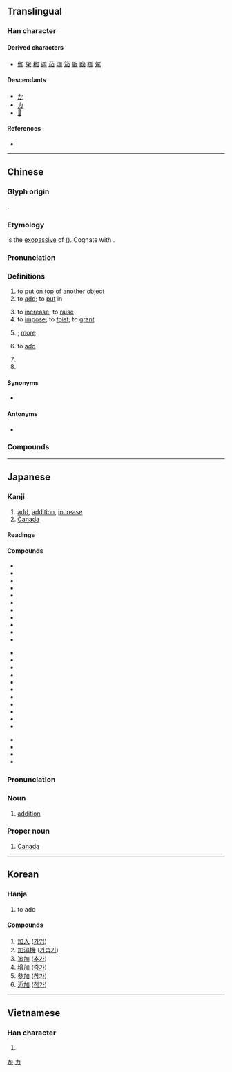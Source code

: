 {{also|叻|另}}
{{character info/new}}
==Translingual==
{{stroke order|strokes=5}}

===Han character===
{{Han char|rn=19|rad=力|as=03|sn=5|four=46000|canj=KSR|ids=⿰力口}}

====Derived characters====
* [[伽]] [[架]] [[枷]] [[迦]] [[茄]] [[珈]] [[笳]] [[袈]] [[痂]] [[跏]] [[駕]]

====Descendants====
* [[か]]
* [[カ]]
* [[𛀘]]

====References====
* {{Han ref|kx=0146.130|dkj=02297|dj=0329.020|hdz=10366.010|uh=52A0|ud=21152|bh=A55B|bd=42331}}

[[Category:Han characters from which hiragana were derived|か]]
[[Category:Han characters from which katakana were derived|カ]]

----

==Chinese==
{{zh-forms}}

===Glyph origin===
{{Han etyl}}
{{Han compound|力|口|t2=mouth|ls=ic}}.

===Etymology===
{{och-l|駕|to yoke}} is the [[exopassive]] of {{och-l|加|to add; to attach}} ({{zh-ref|Schuessler, 2007}}). Cognate with {{cog|bo|ཁྲལ||to impose a tax}}.

===Pronunciation===
{{zh-pron
|m=jiā
|m-s=
|c=gaa1
|c-t=
|g=
|h=pfs=kâ
|j=
|mb=
|md=gă
|mn=qz,tw,xm:ka/zz:kee/qz,tw,xm:ke
|mn_note=ka/kee - literary; ke - vernacular
|mn-t=gia1/gê1
|mn-t_note=gê1 - dialectal ("many, excessive")
|w=1ka
|x=
|mc=y
|oc=y
|ma=y
|cat=v,part,pn
}}

===Definitions===
{{zh-hanzi}}

# to [[put]] on [[top]] of another object
# to [[add]]; to [[put]] in
#: {{zh-x|加-鹽|to '''add''' salt}}
# to [[increase]]; to [[raise]]
# to [[impose]]; to [[foist]]; to [[grant]]
# {{n-g|placed after a monosyllabic adverb to indicate an increase in the degree}}; [[more]]
# {{lb|zh|arithmetic}} to [[add]]
# {{zh-short|加拿大|[[Canada]]}}
# {{surname|zh}}

====Synonyms====
* {{sense|to increase}}
{{zh-syn-saurus|增加}}

====Antonyms====
* {{zh-l|減|to subtract}}

===Compounds===
{{zh-der|加倍|加護病房|加蓬|加強|加油|加油站|加工品|加油加醋|加菲貓|加冕|加碼|加值稅|加速度|加利波里|加州|加農炮|交加|加官晉爵|加成|加碘食鹽|加力騷|加級|五加皮|悲喜交加|加班|加給|加害|加壓|小加九|保加利亞|以手加額|加鹽兒|印加文明|加油添醬|加油機|塑性加工|加撚|塞內加爾|加二殷勤|加詞|加封|加快|快馬加鞭|加持|伏特加|四加行|加工業|多明尼加|外加|加值網路|利上加利|加侖|加意|加笄|加息|加害人|加號|可加|加裝|加拉干達|加俸|加速|忙上加忙|強加|後加成分|加點|加數|加添|加快腳步|加伏特|加氯量|加人一等|外高加索|加把勁|加盟|加倫河|印加帝國|加緊|加法|加簽|加工|加護|加拿大|加油添醋|尼加拉瓜|加權計分|亞加狄亞|加官|加減乘除|不加思索|加冠進祿|加功|加銜|印加人|五加|加官進爵|加重|加權指數|加花|加工區|加菜金|愈加|加巴拉|加爾達湖|加勒比海|增加|加派|冷加工|加楔兒|加彭|亞美利加|加以|加料|加足馬力|加深|孟加拉|加班車|參加|加速車道|加速器|加薪|加膝墜淵|加簽證|加盟店|加爾各答|加熱|加減|加注|加德滿都|加官進祿|加勁|加刑|加價|加一|加冠|加哩|不加小心|加入|加州大學|加劇|東加群島|東加王國|添枝加葉|添加物|油加利|拳腳交加|盤水加劍|更加|文無加點|易加卡|涕淚交加|添油加醋|禁加|橫加|改容加飾|熱加工|拉多加湖|施加|空中加油|白眼頻加|添磚加瓦|火上加油|添加|牙買加|無以復加|新加坡|有加無已|文不加點|東加|打加官|麥加|馬齒加長|累加|親上加親|路加福音|芝加哥|跳加官|貝加爾湖|附加成分|變本加厲|追加|罪加一等|高加索|驚喜交加|雷電交加|雷雨交加|雪上加霜|舉手加額|難上加難|雅加達|附加刑|附加價值|附加|罪上加罪|追加預算|黃袍加身|風雨交加|附加稅|被加數|農產加工|遞加|加里曼丹|林加拉語|加分|加利利|加利利海|甘加|冥加}}

{{zh-cat|Beginning|Countries in North America|Canada}}

----

==Japanese==

===Kanji===
{{ja-kanji|rs=力03}}

# [[add]], [[addition]], [[increase]]
# [[Canada]]

====Readings====
{{ja-readings
|goon=け
|kanon=か
|kun=くわ-える, くわ-わる}}

====Compounds====
{{der-top}}
{{top3}}
* {{ja-r|加%官|か%かん}}
* {{ja-r|加%虐|か%ぎゃく}}
* {{ja-r|加%減|か%げん}}
* {{ja-r|加%減%乗%除|か%げん%じょう%じょ}}
* {{ja-r|加%護|か%ご}}
* {{ja-r|加%工|か%こう}}
* {{ja-r|加%算|か%さん}}
* {{ja-r|加%餐|か%さん}}
* {{ja-r|加%持|か%じ}}
* {{ja-r|加%日|か%にち}}
* {{ja-r|加%水%分%解|か%すい%ぶん%かい}}
{{mid3}}
* {{ja-r|加%勢|か%せい}}
* {{ja-r|加%増|か%ぞう}}
* {{ja-r|加%損|か%そん}}
* {{ja-r|加%担|か%たん}}
* {{ja-r|加%点|か%てん}}
* {{ja-r|加%奈%陀|か%な%だ}}
* {{ja-r|加%熱|か%ねつ}}
* {{ja-r|加%年|か%ねん}}
* {{ja-r|加%筆|か%ひつ}}
* {{ja-r|加%法|か%ほう}}
* {{ja-r|加%味|か%み}}
{{mid3}}
* {{ja-r|加%盟|か%めい}}
* {{ja-r|加%養|か%よう}}
* {{ja-r|参%加|さん%か}}
* {{ja-r|添%加|てん%か}}
{{bottom}}
{{der-bottom}}

===Pronunciation===
{{ja-kanjitab|か|yomi=kanon}}
{{ja-pron|か|acc=0|yomi=kanon}}

===Noun===
{{ja-noun|か}}

# [[addition]]

===Proper noun===
{{ja-pos|proper|か}}

# {{abbreviation of|ja|加奈陀|tr=Kanada|dot=:}} [[Canada]]

----

==Korean==

===Hanja===
{{ko-hanja/new|더하다|더할|가}}

# to add

====Compounds====

# [[加入]] ([[가입]])
# [[加濕機]] ([[가습기]])
# [[追加]] ([[추가]])
# [[增加]] ([[증가]])
# [[參加]] ([[참가]])
# [[添加]] ([[첨가]])

----

==Vietnamese==

===Han character===
{{vi-hantu|[[gia]], [[chơ]]|rs=力03}}

# {{rfdef|vi|sort=力03}}